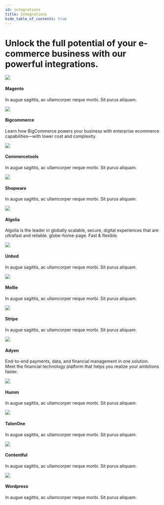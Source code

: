 ```yaml
---
id: integrations
title: Integrations
hide_table_of_contents: true
---
```




<h1 class="mb20 headline2">Unlock the full potential of your e-commerce business with our powerful integrations.</h1>

<div className="flex">
	<Card to="/integrations/magento2">
    <div className="round-icon">
      <img src="/img/icons/magento.svg" />
    </div>
    <h4>Magento</h4>
    <p>In augue sagittis, ac ullamcorper neque morbi. Sit purus aliquam.</p>
  </Card>
  <Card to="/integrations/bigcommerce">
    <div className="round-icon">
      <img src="/img/icons/bigcommerce.svg" />
    </div>
    <h4>Bigcommerce</h4>
    <p>
      Learn how BigCommerce powers your business with enterprise ecommerce capabilities—with lower cost and complexity.
    </p>
  </Card>
  <Card to="/integrations/commercetools">
    <div className="round-icon">
      <img src="/img/icons/commercetools.svg" />
    </div>
    <h4>Commercetools</h4>
    <p>In augue sagittis, ac ullamcorper neque morbi. Sit purus aliquam.</p>
  </Card>
</div>
<div className="flex">
  <Card to="#">
    <div className="round-icon">
      <img src="/img/icons/bullet.svg" />
    </div>
    <h4>Shopware</h4>
    <p>In augue sagittis, ac ullamcorper neque morbi. Sit purus aliquam.</p>
  </Card>
  
  <Card to="/integrations/algolia">
    <div className="round-icon">
      <img src="/img/icons/algolia.svg" />
    </div>
    <h4>Algolia</h4>
    <p>
      Algolia is the leader in globally scalable, secure, digital experiences that are ultrafast and reliable.
      globe-home-page. Fast & flexible.
    </p>
  </Card>
   <Card to="/integrations/unbxd">
    <div className="round-icon">
      <img src="/img/icons/unbxd.svg" />
    </div>
    <h4>Unbxd</h4>
    <p>In augue sagittis, ac ullamcorper neque morbi. Sit purus aliquam.</p>
  </Card>
</div>
<div className="flex">
  <Card to="/integrations/mollie">
    <div className="round-icon">
      <img src="/img/icons/mollie.svg" />
    </div>
    <h4>Mollie</h4>
    <p>In augue sagittis, ac ullamcorper neque morbi. Sit purus aliquam.</p>
  </Card>
  <Card to="/integrations/stripe">
    <div className="round-icon">
      <img src="/img/icons/stripe.svg" />
    </div>
    <h4>Stripe</h4>
    <p>In augue sagittis, ac ullamcorper neque morbi. Sit purus aliquam.</p>
  </Card>
  <Card to="/integrations/adyen">
    <div className="round-icon">
      <img src="/img/icons/adyen.svg" />
    </div>
    <h4>Adyen</h4>
    <p>
      End-to-end payments, data, and financial management in one solution. Meet the financial technology platform that
      helps you realize your ambitions faster.
    </p>
  </Card>  

</div>
<div className="flex">
  <Card to="/integrations/humm">
    <div className="round-icon">
      <img src="/img/icons/humm.svg" />
    </div>
    <h4>Humm</h4>
    <p>In augue sagittis, ac ullamcorper neque morbi. Sit purus aliquam.</p>
  </Card>
  <Card to="/integrations/talonone">
    <div className="round-icon">
      <img src="/img/icons/talonone.svg" />
    </div>
    <h4>TalonOne</h4>
    <p>In augue sagittis, ac ullamcorper neque morbi. Sit purus aliquam.</p>
  </Card>
<Card to="/integrations/contentful">
    <div className="round-icon">
      <img src="/img/icons/contentful.svg" />
    </div>
    <h4>Contentful</h4>
    <p>In augue sagittis, ac ullamcorper neque morbi. Sit purus aliquam.</p>
  </Card>
  
</div>


<div className="flex mb100">
  
  <Card to="/integrations/wordpress">
    <div className="round-icon">
      <img src="/img/icons/wordpress.svg" />
    </div>
    <h4>Wordpress</h4>
    <p>In augue sagittis, ac ullamcorper neque morbi. Sit purus aliquam.</p>
  </Card>
</div>
